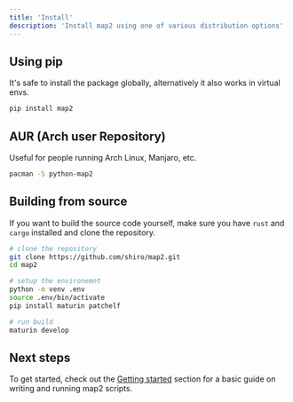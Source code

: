 ```yaml
---
title: 'Install'
description: 'Install map2 using one of various distribution options'
---
```



## Using pip

It's safe to install the package globally, alternatively it also works in virtual envs.

```bash
pip install map2
```

## AUR (Arch user Repository)

Useful for people running Arch Linux, Manjaro, etc.

```bash
pacman -S python-map2
```

## Building from source

If you want to build the source code yourself, make sure you have `rust` and `cargo` installed
and clone the repository.

```bash
# clone the repository
git clone https://github.com/shiro/map2.git
cd map2

# setup the environemnt
python -m venv .env
source .env/bin/activate
pip install maturin patchelf

# run build
maturin develop
```

## Next steps

To get started, check out the [Getting started](/map2/en/basics/getting-started) section for a
basic guide on writing and running map2 scripts.

